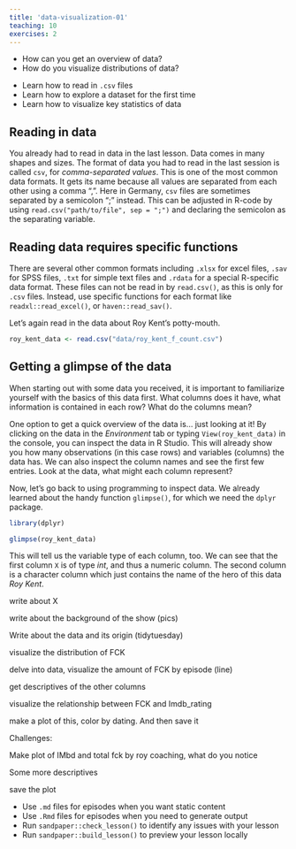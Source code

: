 ```yaml
---
title: 'data-visualization-01'
teaching: 10
exercises: 2
---
```


:::::::::::::::::::::::::::::::::::::: questions 

- How can you get an overview of data?
- How do you visualize distributions of data?

::::::::::::::::::::::::::::::::::::::::::::::::

::::::::::::::::::::::::::::::::::::: objectives

- Learn how to read in `.csv` files
- Learn how to explore a dataset for the first time
- Learn how to visualize key statistics of data

::::::::::::::::::::::::::::::::::::::::::::::::

## Reading in data

You already had to read in data in the last lesson. Data comes in many shapes and sizes. The format of data you had to read in the last session is called `csv`, for *comma-separated values*. This is one of the most common data formats. It gets its name because all values are separated from each other using a comma ",". Here in Germany, `csv` files are sometimes separated by a semicolon ";" instead. This can be adjusted in R-code by using `read.csv("path/to/file", sep = ";")` and declaring the semicolon as the separating variable.

::: callout
## Reading data requires specific functions
There are several other common formats including `.xlsx` for excel files, `.sav` for SPSS files, `.txt` for simple text files and `.rdata` for a special R-specific data format. These files can not be read in by `read.csv()`, as this is only for `.csv` files. Instead, use specific functions for each format like `readxl::read_excel()`, or `haven::read_sav()`.
:::

Let's again read in the data about Roy Kent's potty-mouth.

```r
roy_kent_data <- read.csv("data/roy_kent_f_count.csv")
```

## Getting a glimpse of the data

When starting out with some data you received, it is important to familiarize yourself with the basics of this data first. What columns does it have, what information is contained in each row? What do the columns mean?

One option to get a quick overview of the data is... just looking at it! By clicking on the data in the *Environment* tab or typing `View(roy_kent_data)` in the console, you can inspect the data in R Studio. This will already show you how many observations (in this case rows) and variables (columns) the data has. We can also inspect the column names and see the first few entries. Look at the data, what might each column represent?

Now, let's go back to using programming to inspect data. We already learned about the handy function `glimpse()`, for which we need the `dplyr` package.

```r
library(dplyr)

glimpse(roy_kent_data)
```

This will tell us the variable type of each column, too. We can see that the first column `X` is of type *int*, and thus a numeric column. The second column is a character column which just contains the name of the hero of this data *Roy Kent*.

::: callout
write about X
:::

write about the background of the show (pics)

Write about the data and its origin (tidytuesday)

visualize the distribution of FCK

delve into data, visualize the amount of FCK by episode (line)

get descriptives of the other columns

visualize the relationship between FCK and Imdb_rating

make a plot of this, color by dating. And then save it

Challenges:

Make plot of IMbd and total fck by roy coaching, what do you notice

Some more descriptives

save the plot



::::::::::::::::::::::::::::::::::::: keypoints 

- Use `.md` files for episodes when you want static content
- Use `.Rmd` files for episodes when you need to generate output
- Run `sandpaper::check_lesson()` to identify any issues with your lesson
- Run `sandpaper::build_lesson()` to preview your lesson locally

::::::::::::::::::::::::::::::::::::::::::::::::

